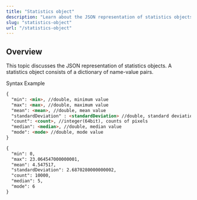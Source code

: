 ```yaml
---
title: "Statistics object"
description: "Learn about the JSON representation of statistics objects."
slug: "statistics-object"
url: "/statistics-object"
---
```


## Overview

This topic discusses the JSON representation of statistics objects. A statistics object consists of a dictionary of name-value pairs.

<Tabs>

<TabNav>
  <TabTitle>Syntax</TabTitle>
  <TabTitle>Example</TabTitle>
</TabNav>

<Tab>

  ```markdown
  {
    "min": <min>, //double, minimum value
    "max": <max>, //double, maximum value
    "mean": <mean>, //double, mean value
    "standardDeviation" : <standardDeviation> //double, standard deviation value
    "count": <count>, //integer(64bit), counts of pixels
    "median": <median>, //double, median value
    "mode": <mode> //double, mode value
  }
  ```
</Tab>

<Tab>

  ```markdown
  {
    "min": 0,
    "max": 23.064547000000001,
    "mean": 4.547517,
    "standardDeviation": 2.6870280000000002,
    "count": 10000,
    "median": 5,
    "mode": 6
  }
  ```
</Tab>

</Tabs>